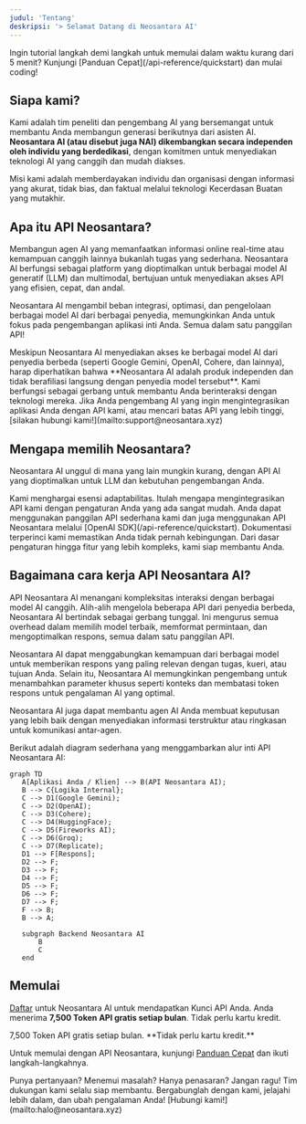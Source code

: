 ```yaml
---
judul: 'Tentang'
deskripsi: '> Selamat Datang di Neosantara AI'
---
```


<Note>
  Ingin tutorial langkah demi langkah untuk memulai dalam waktu kurang dari 5 menit? Kunjungi [Panduan Cepat](/api-reference/quickstart) dan mulai coding!
</Note>

## Siapa kami?

Kami adalah tim peneliti dan pengembang AI yang bersemangat untuk membantu Anda membangun generasi berikutnya dari asisten AI. **Neosantara AI (atau disebut juga NAI) dikembangkan secara independen oleh individu yang berdedikasi**, dengan komitmen untuk menyediakan teknologi AI yang canggih dan mudah diakses.

Misi kami adalah memberdayakan individu dan organisasi dengan informasi yang akurat, tidak bias, dan faktual melalui teknologi Kecerdasan Buatan yang mutakhir.

## Apa itu API Neosantara?

Membangun agen AI yang memanfaatkan informasi online real-time atau kemampuan canggih lainnya bukanlah tugas yang sederhana. Neosantara AI berfungsi sebagai platform yang dioptimalkan untuk berbagai model AI generatif (LLM) dan multimodal, bertujuan untuk menyediakan akses API yang efisien, cepat, dan andal.

Neosantara AI mengambil beban integrasi, optimasi, dan pengelolaan berbagai model AI dari berbagai penyedia, memungkinkan Anda untuk fokus pada pengembangan aplikasi inti Anda. Semua dalam satu panggilan API!

<Note>
  Meskipun Neosantara AI menyediakan akses ke berbagai model AI dari penyedia berbeda (seperti Google Gemini, OpenAI, Cohere, dan lainnya), harap diperhatikan bahwa **Neosantara AI adalah produk independen dan tidak berafiliasi langsung dengan penyedia model tersebut**. Kami berfungsi sebagai gerbang untuk membantu Anda berinteraksi dengan teknologi mereka.
</Note>

<Info>
  Jika Anda pengembang AI yang ingin mengintegrasikan aplikasi Anda dengan API kami, atau mencari batas API yang lebih tinggi, [silakan hubungi kami!](mailto:support@neosantara.xyz)
</Info>

## Mengapa memilih Neosantara?

Neosantara AI unggul di mana yang lain mungkin kurang, dengan API AI yang dioptimalkan untuk LLM dan kebutuhan pengembangan Anda.

<AccordionGroup>

  <Accordion title="Ramah Integrasi">
    Kami menghargai esensi adaptabilitas. Itulah mengapa mengintegrasikan API kami dengan pengaturan Anda yang ada sangat mudah. Anda dapat menggunakan panggilan API sederhana kami dan juga menggunakan API Neosantara melalui [OpenAI SDK](/api-reference/quickstart).
  </Accordion>

  <Accordion title="Transparan & Informatif">
    Dokumentasi terperinci kami memastikan Anda tidak pernah kebingungan. Dari dasar pengaturan hingga fitur yang lebih kompleks, kami siap membantu Anda.
  </Accordion>
</AccordionGroup>

## Bagaimana cara kerja API Neosantara AI?

API Neosantara AI menangani kompleksitas interaksi dengan berbagai model AI canggih. Alih-alih mengelola beberapa API dari penyedia berbeda, Neosantara AI bertindak sebagai gerbang tunggal. Ini mengurus semua overhead dalam memilih model terbaik, memformat permintaan, dan mengoptimalkan respons, semua dalam satu panggilan API.

Neosantara AI dapat menggabungkan kemampuan dari berbagai model untuk memberikan respons yang paling relevan dengan tugas, kueri, atau tujuan Anda. Selain itu, Neosantara AI memungkinkan pengembang untuk menambahkan parameter khusus seperti konteks dan membatasi token respons untuk pengalaman AI yang optimal.

Neosantara AI juga dapat membantu agen AI Anda membuat keputusan yang lebih baik dengan menyediakan informasi terstruktur atau ringkasan untuk komunikasi antar-agen.

Berikut adalah diagram sederhana yang menggambarkan alur inti API Neosantara AI:

```mermaid
graph TD
   A[Aplikasi Anda / Klien] --> B(API Neosantara AI);
   B --> C{Logika Internal};
   C --> D1(Google Gemini);
   C --> D2(OpenAI);
   C --> D3(Cohere);
   C --> D4(HuggingFace);
   C --> D5(Fireworks AI);
   C --> D6(Groq);
   C --> D7(Replicate);
   D1 --> F[Respons];
   D2 --> F;
   D3 --> F;
   D4 --> F;
   D5 --> F;
   D6 --> F;
   D7 --> F;
   F --> B;
   B --> A;

   subgraph Backend Neosantara AI
       B
       C
   end
```

## Memulai

[Daftar](https://app.neosantara.xyz/signup) untuk Neosantara AI untuk mendapatkan Kunci API Anda. Anda menerima **7,500 Token API gratis setiap bulan**. Tidak perlu kartu kredit.

<Card icon="key" href="https://app.neosantara.xyz/api-keys" title="Dapatkan kunci API gratis Anda" horizontal>
  7,500 Token API gratis setiap bulan. **Tidak perlu kartu kredit.**
</Card>

Untuk memulai dengan API Neosantara, kunjungi [Panduan Cepat](/api-reference/quickstart) dan ikuti langkah-langkahnya.

<Note>
  Punya pertanyaan? Menemui masalah? Hanya penasaran? Jangan ragu! Tim dukungan kami selalu siap membantu. Bergabunglah dengan kami, jelajahi lebih dalam, dan ubah pengalaman Anda! [Hubungi kami!](mailto:halo@neosantara.xyz)
</Note>